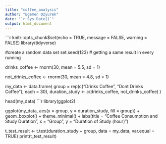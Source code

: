 ---
title: "coffee_analysis"
author: "Egemen Ozyurek"
date: "`r Sys.Date()`"
output: html_document
---
```{r setup, include=FALSE}
knitr::opts_chunk$set(echo = TRUE, message = FALSE, warning = FALSE)
library(tidyverse)

#create a random data set
set.seed(123) # getting a same result in every running

drinks_coffee <- rnorm(30, mean = 5.5, sd = 1)

not_drinks_coffee <- rnorm(30, mean = 4.8, sd = 1)

my_data <- data.frame(
  group = rep(c("Drinks Coffee", "Dont Drinks Coffee"), each = 30),
  duration_study <- c(drinks_coffee, not_drinks_coffee)
)

head(my_data)
```{r grafik, fig.show="hold"}
library(ggplot2)

ggplot(my_data, aes(x = group, y = duration_study, fill = group)) + 
  geom_boxplot() +
  theme_minimal() +
  labs(title = "Coffee Consumption and Study Duration", 
       x = "Group", y = "Duration of Study (hour)")

t_test_result <- t.test(duration_study ~ group, data = my_data, var.equal = TRUE)
print(t_test_result)
